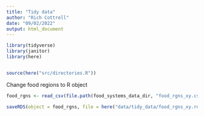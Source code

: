 ```yaml
---
title: "Tidy data"
author: "Rich Cottrell"
date: "09/02/2022"
output: html_document
---
```



```r

library(tidyverse)
library(janitor)
library(here)


source(here("src/directories.R"))

```

Change food regions to R object

```r

food_rgns <- read_csv(file.path(food_systems_data_dir, "food_rgns_xy.csv"))

saveRDS(object = food_rgns, file = here("data/tidy_data/food_rgns_xy.rds"))


```

